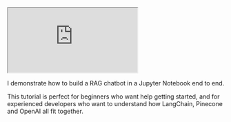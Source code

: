 




<iframe 
  className="youtube-video"
  src="https://www.youtube.com/embed/Bxj4btI3TzY" 
  title="YouTube video player" 
  allow="fullscreen;">
</iframe>
 
I demonstrate how to build a RAG chatbot in a Jupyter Notebook end to end. 

This tutorial is perfect for beginners who want help getting started, and for experienced developers who want to understand how LangChain, Pinecone and OpenAI 
all fit together.
